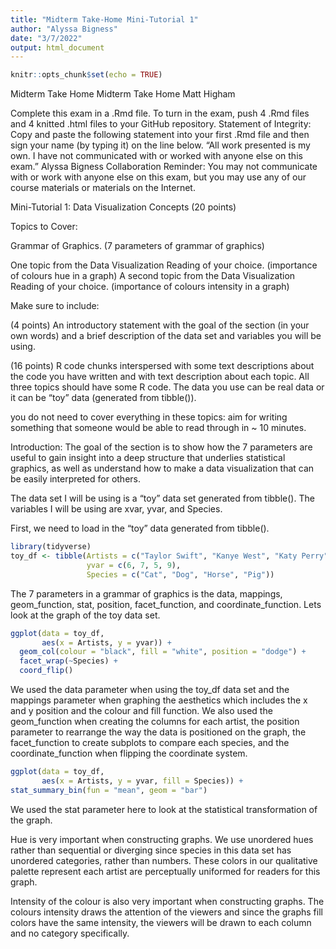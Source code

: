 ```yaml
---
title: "Midterm Take-Home Mini-Tutorial 1"
author: "Alyssa Bigness"
date: "3/7/2022"
output: html_document
---
```


```r
knitr::opts_chunk$set(echo = TRUE)
```
Midterm Take Home
Midterm Take Home
 Matt Higham

Complete this exam in a .Rmd file. To turn in the exam, push 4 .Rmd files and 4 knitted .html files to your GitHub repository.
Statement of Integrity: Copy and paste the following statement into your first .Rmd file and then sign your name (by typing it) on the line below.
“All work presented is my own. I have not communicated with or worked with anyone else on this exam.”
Alyssa Bigness
Collaboration Reminder: You may not communicate with or work with anyone else on this exam, but you may use any of our course materials or materials on the Internet.


Mini-Tutorial 1: Data Visualization Concepts (20 points)

Topics to Cover:

Grammar of Graphics.
(7 parameters of grammar of graphics)

One topic from the Data Visualization Reading of your choice.
(importance of colours hue in a graph)
A second topic from the Data Visualization Reading of your choice.
(importance of colours intensity in a graph)

Make sure to include:

(4 points) An introductory statement with the goal of the section (in your own words) and a brief description of the data set and variables you will be using.


(16 points) R code chunks interspersed with some text descriptions about the code you have written and with text description about each topic. All three topics should have some R code. The data you use can be real data or it can be “toy” data (generated from tibble()).

you do not need to cover everything in these topics: aim for writing something that someone would be able to read through in ~ 10 minutes.



Introduction:
The goal of the section is to show how the 7 parameters are useful to gain insight into a deep structure that underlies statistical graphics, as well as understand how to make a data visualization that can be easily interpreted for others. 

The data set I will be using is a "toy" data set generated from tibble(). The variables I will be using are xvar, yvar, and Species.


First, we need to load in the "toy" data generated from tibble().
```r
library(tidyverse)
toy_df <- tibble(Artists = c("Taylor Swift", "Kanye West", "Katy Perry", "Adele"),
                 yvar = c(6, 7, 5, 9),
                 Species = c("Cat", "Dog", "Horse", "Pig"))
```


The 7 parameters in a grammar of graphics is the data, mappings, geom_function, stat, position, facet_function, and coordinate_function. Lets look at the graph of the toy data set.
```r
ggplot(data = toy_df,
       aes(x = Artists, y = yvar)) + 
  geom_col(colour = "black", fill = "white", position = "dodge") + 
  facet_wrap(~Species) +
  coord_flip()
```
We used the data parameter when using the toy_df data set and the mappings parameter when graphing the aesthetics which includes the x and y position and the colour and fill function. We also used the geom_function when creating the columns for each artist, the position parameter to rearrange the way the data is positioned on the graph, the facet_function to create subplots to compare each species, and the coordinate_function when flipping the coordinate system.


```r
ggplot(data = toy_df,
       aes(x = Artists, y = yvar, fill = Species)) +
stat_summary_bin(fun = "mean", geom = "bar") 
```
We used the stat parameter here to look at the statistical transformation of the graph. 

Hue is very important when constructing graphs. We use unordered hues rather than sequential or diverging since species in this data set has unordered categories, rather than numbers. These colors in our qualitative palette represent each artist are perceptually uniformed for readers for this graph. 

Intensity of the colour is also very important when constructing graphs. The colours intensity draws the attention of the viewers and since the graphs fill colors have the same intensity, the viewers will be drawn to each column and no category specifically.


